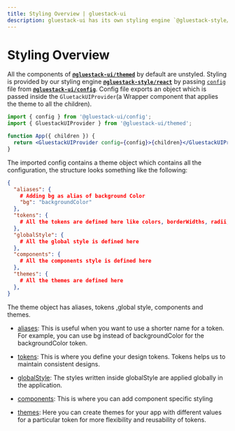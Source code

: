 ```yaml
---
title: Styling Overview | gluestack-ui
description: gluestack-ui has its own styling engine `@gluestack-style/react` which makes styling of components easy.
---
```



<Meta title="Styling/Overview" />

# Styling Overview

All the components of [**`@gluestack-ui/themed`**](https://github.com/gluestack/gluestack-ui/blob/main/packages/themed) by default are unstyled. Styling is provided by our styling engine [**`@gluestack-style/react`**](https://style.gluestack.io/docs/overview/introduction) by passing [`config`](https://github.com/gluestack/gluestack-ui/blob/main/packages/config/src/gluestack-ui.config.ts) file from [**`@gluestack-ui/config`**](https://github.com/gluestack/gluestack-ui/blob/main/packages/config). Config file exports an object which is passed inside the `GluetackUIProvider`(a Wrapper component that applies the theme to all the children).

```jsx
import { config } from '@gluestack-ui/config';
import { GluestackUIProvider } from '@gluestack-ui/themed';

function App({ children }) {
  return <GluestackUIProvider config={config}>{children}</GluestackUIProvider>;
}
```

The imported config contains a theme object which contains all the configuration, the structure looks something like the following:

```json
{
  "aliases": {
    # Adding bg as alias of background Color
    "bg": "backgroundColor"
  },
  "tokens": {
    # All the tokens are defined here like colors, borderWidths, radii, breakpoints, mediaQueries ....
  },
  "globalStyle": {
    # All the global style is defined here
  },
  "components": {
    # All the components style is defined here
  },
  "themes": {
    # All the themes are defined here
  },
}
```

The theme object has aliases, tokens ,global style, components and themes.

- [aliases](https://gluestack.io/style/docs/configuration/theme-tokens): This is useful when you want to use a shorter name for a token. For example, you can use bg instead of backgroundColor for the backgroundColor token.

- [tokens](https://gluestack.io/style/docs/configuration/theme-tokens): This is where you define your design tokens. Tokens helps us to maintain consistent designs.

- [globalStyle](https://gluestack.io/style/docs/configuration/global-style): The styles written inside globalStyle are applied globally in the application.

- [components](https://gluestack.io/style/docs/configuration/customizing-components): This is where you can add component specific styling

- [themes](https://gluestack.io/style/docs/configuration/themes): Here you can create themes for your app with different values for a particular token for more flexibility and reusability of tokens.
